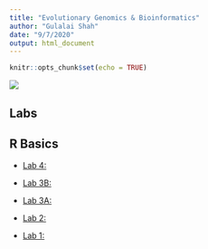 ```yaml
---
title: "Evolutionary Genomics & Bioinformatics"
author: "Gulalai Shah"
date: "9/7/2020"
output: html_document
---
```


```r
knitr::opts_chunk$set(echo = TRUE)
```



![](Shah_Gulalai.JPG)

## Labs
## R Basics

- [Lab 4:](Lab4.html)

- [Lab 3B:](Lab3B.html)

- [Lab 3A:](Lab3A.html)

- [Lab 2:](lab2.html)

- [Lab 1:](lab1_Gulalai.html)






